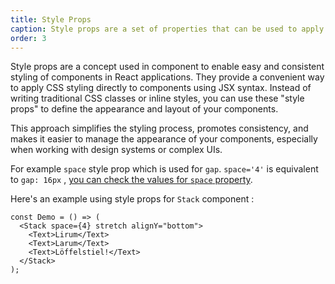 ```yaml
---
title: Style Props
caption: Style props are a set of properties that can be used to apply custom styling to a component.
order: 3
---
```


Style props are a concept used in component to enable easy and consistent styling of components in React applications. They provide a convenient way to apply CSS styling directly to components using JSX syntax. Instead of writing traditional CSS classes or inline styles, you can use these "style props" to define the appearance and layout of your components.

This approach simplifies the styling process, promotes consistency, and makes it easier to manage the appearance of your components, especially when working with design systems or complex UIs.

For example `space` style prop which is used for `gap`. `space='4'` is equivalent to `gap: 16px` , [ you can check the values for `space` property](/introduction/design-tokens#spacing).

Here's an example using style props for `Stack` component :

```tsx
const Demo = () => (
  <Stack space={4} stretch alignY="bottom">
    <Text>Lirum</Text>
    <Text>Larum</Text>
    <Text>Löffelstiel!</Text>
  </Stack>
);
```
